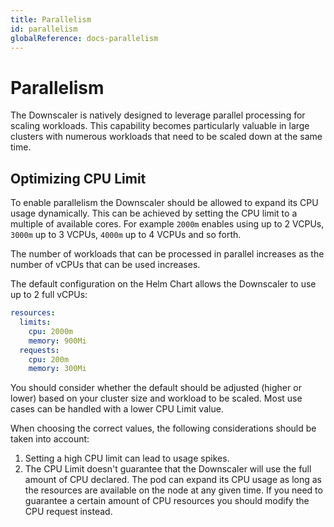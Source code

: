 ```yaml
---
title: Parallelism
id: parallelism
globalReference: docs-parallelism
---
```


# Parallelism

The Downscaler is natively designed to leverage parallel processing for scaling workloads.
This capability becomes particularly valuable in large clusters with numerous workloads that need to be scaled down at
the same time.

## Optimizing CPU Limit

To enable parallelism the Downscaler should be allowed to expand its CPU usage dynamically.
This can be achieved by setting the CPU limit to a multiple of available cores.
For example `2000m` enables using up to
2 VCPUs, `3000m` up to 3 VCPUs, `4000m` up to 4 VCPUs and so forth.

The number of workloads that can be processed in parallel increases as the number of vCPUs that can be used increases.

The default configuration on the Helm Chart allows the Downscaler to use up to 2 full vCPUs:

```yaml
resources:
  limits:
    cpu: 2000m
    memory: 900Mi
  requests:
    cpu: 200m
    memory: 300Mi
```

You should consider whether the default should be adjusted (higher or lower) based on your cluster size and workload
to be scaled.
Most use cases can be handled with a lower CPU Limit value.

When choosing the correct values, the following considerations should be taken into account:

1. Setting a high CPU limit can lead to usage spikes.
2. The CPU Limit doesn't guarantee that the Downscaler will use the full amount of CPU declared.
The pod can expand its
   CPU usage as long as the resources are available on the node at any given time.
If you need to guarantee a certain
   amount of CPU resources you should modify the CPU request instead.
